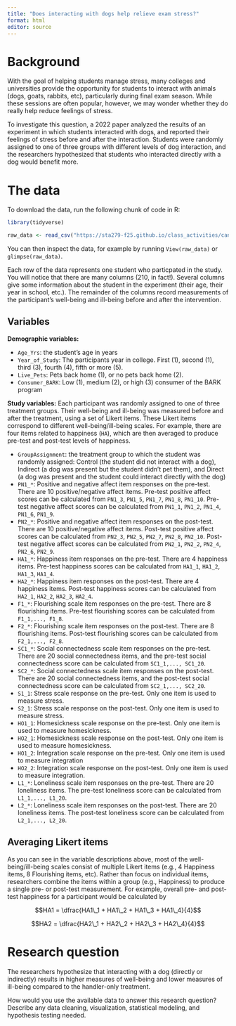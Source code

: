 ```yaml
---
title: "Does interacting with dogs help relieve exam stress?"
format: html
editor: source
---
```


# Background

With the goal of helping students manage stress, many colleges and universities provide the opportunity for students to interact with animals (dogs, goats, rabbits, etc), particularly during final exam season. While these sessions are often popular, however, we may wonder whether they do really help reduce feelings of stress.

To investigate this question, a 2022 paper analyzed the results of an experiment in which students interacted with dogs, and reported their feelings of stress before and after the interaction. Students were randomly assigned to one of three groups with different levels of dog interaction, and the researchers hypothesized that students who interacted directly with a dog would benefit more.

# The data

To download the data, run the following chunk of code in R:

```r
library(tidyverse)

raw_data <- read_csv("https://sta279-f25.github.io/class_activities/canine_raw.csv")
```

You can then inspect the data, for example by running `View(raw_data)` or `glimpse(raw_data)`.

Each row of the data represents one student who particpated in the study. You will notice that there are many columns (210, in fact!). Several columns give some information about the student in the experiment (their age, their year in school, etc.). The remainder of the columns record measurements of the participant's well-being and ill-being before and after the intervention.

## Variables

**Demographic variables:**

* `Age_Yrs`: the student's age in years
* `Year_of_Study`: The participants year in college. First (1), second (1), third (3), fourth (4), fifth or more (5).
* `Live_Pets`: Pets back home (1), or no pets back home (2).
* `Consumer_BARK`: Low (1), medium (2), or high (3) consumer of the BARK program

**Study variables:** Each participant was randomly assigned to one of three treatment groups. Their well-being and ill-being was measured before and after the treatment, using a set of Likert items. These Likert items correspond to different well-being/ill-being scales. For example, there are four items related to happiness (`HA`), which are then averaged to produce pre-test and post-test levels of happiness.

* `GroupAssignment`: the treatment group to which the student was randomly assigned: Control (the student did not interact with a dog), Indirect (a dog was present but the student didn't pet them), and Direct (a dog was present and the student could interact directly with the dog)
* `PN1_*`: Positive and negative affect item responses on the pre-test. There are 10 positive/negative affect items. Pre-test positive affect scores can be calculated from `PN1_3`, `PN1_5`, `PN1_7`, `PN1_8`, `PN1_10`. Pre-test negative affect scores can be calculated from `PN1_1`, `PN1_2`, `PN1_4`, `PN1_6`, `PN1_9`.
* `PN2_*`: Positive and negative affect item responses on the post-test. There are 10 positive/negative affect items. Post-test positive affect scores can be calculated from `PN2_3`, `PN2_5`, `PN2_7`, `PN2_8`, `PN2_10`. Post-test negative affect scores can be calculated from `PN2_1`, `PN2_2`, `PN2_4`, `PN2_6`, `PN2_9`.
* `HA1_*`: Happiness item responses on the pre-test. There are 4 happiness items. Pre-test happiness scores can be calculated from `HA1_1`, `HA1_2`, `HA1_3`, `HA1_4`.
* `HA2_*`: Happiness item responses on the post-test. There are 4 happiness items. Post-test happiness scores can be calculated from `HA2_1`, `HA2_2`, `HA2_3`, `HA2_4`.
* `F1_*`: Flourishing scale item responses on the pre-test. There are 8 flourishing items. Pre-test flourishing scores can be calculated from `F1_1,..., F1_8`.
* `F2_*`: Flourishing scale item responses on the post-test. There are 8 flourishing items. Post-test flourishing scores can be calculated from `F2_1,..., F2_8`.
* `SC1_*`: Social connectedness scale item responses on the pre-test. There are 20 social connectedness items, and the pre-test social connectedness score can be calculated from `SC1_1,..., SC1_20`.
* `SC2_*`: Social connectedness scale item responses on the post-test. There are 20 social connectedness items, and the post-test social connectedness score can be calculated from `SC2_1,..., SC2_20`.
* `S1_1`: Stress scale response on the pre-test. Only one item is used to measure stress.
* `S2_1`: Stress scale response on the post-test. Only one item is used to measure stress.
* `HO1_1`: Homesickness scale response on the pre-test. Only one item is used to
measure homesickness.
* `HO2_1`: Homesickness scale response on the post-test. Only one item is used to measure homesickness.
* `HO1_2`: Integration scale response on the pre-test. Only one item is used to measure integration
* `HO2_2`: Integration scale response on the post-test. Only one item is used to measure
integration.
* `L1_*`: Loneliness scale item responses on the pre-test. There are 20 loneliness items. The pre-test loneliness score can be calculated from `L1_1,..., L1_20`.
* `L2_*`: Loneliness scale item responses on the post-test. There are 20 loneliness items. The post-test loneliness score can be calculated from `L2_1,..., L2_20`.

## Averaging Likert items

As you can see in the variable descriptions above, most of the well-being/ill-being scales consist of multiple Likert items (e.g., 4 Happiness items, 8 Flourishing items, etc). Rather than focus on individual items, researchers combine the items within a group (e.g., Happiness) to produce a single pre- or post-test measurement. For example, overall pre- and post-test happiness for a participant would be calculated by

$$HA1 = \dfrac{HA1\_1 + HA1\_2 + HA1\_3 + HA1\_4}{4}$$

$$HA2 = \dfrac{HA2\_1 + HA2\_2 + HA2\_3 + HA2\_4}{4}$$

# Research question

The researchers hypothesize that interacting with a dog (directly or indirectly) results in higher measures of well-being and lower measures of ill-being compared to the handler-only treatment.

How would you use the available data to answer this research question? Describe any data cleaning, visualization, statistical modeling, and hypothesis testing needed.


